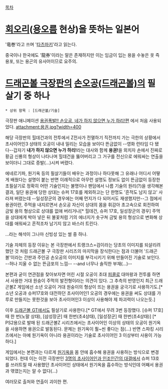 [[목차]]
= [[회오리]]([[용오름]] 현상)을 뜻하는 일본어 =
'竜巻'라고 쓰며 '[[타츠마키]]'라고 읽는다.

중국이나 한국에도 '龍券'이라는 말은 존재하지만 이는 임금이 입는 용을 수놓은 옷 즉 용포, 또는 용곤의 유사어이므로 요주의.

= [[드래곤볼 극장판]]의 [[손오공(드래곤볼)]]의 필살기 중 하나 =
 * 상위 항목 : [드래곤볼/기술]

극장판 애니메이션 [[용권폭발!! 손오공, 네가 하지 않으면 누가 하리!]]편 에서 처음 사용되었다.
attachment:용권.jpg?width=400

해당 극장판의 힐데건과의 전투에서 Z전사가 전멸하기 직전까지 가는 극한의 상황에서 초사이어인3 상태의 오공이 내내 밀리는 모습을 보이다 뜬금없이 --영화 런타임 다 됐다--갑자기 '''내가 하지 않으면 누가 하리!'''라는 대사와 함께 '''용권!'''을 외치자 손에서 진짜로 황금 신룡의 형상이 나타나며 힐데건을 뚫어버리고 그 거구를 전신으로 에워싸는 연출을 보이더니 그대로 증발(...)시켜 버렸다.

에네르기파, 원기옥 등의 필살기들이 배우는 과정이나 하다못해 그 유래나 어디서 어떻게 배웠다는 설명이 붙는 반면 이례적으로 아무런 설명도 정보도 없이 뜬금없이 등장한 초필살기로 정확히 어떤 기술인지는 불명이나 팬덤에서 나름 기술의 원리(?)을 생각해본 결과, 일단 용권에 당한 상대는 슈퍼 17호를 제외하고는 단 한명도 '흔적도 남지 않고' 사라져 버렸는데 --일성장군의 경우에는 어째 먼지가 다 되어서도 재생했지만--그 점에서 용권이란, 주먹을 내지르면서 손오공 자신이 상대의 몸을 휘감아 초고속으로 회전하여 금빛 용의 형상으로 상대를 없애 버리거나[* 힐데건, 슈퍼 17호, 일성장군의 경우] 주먹을 상대에게 박아 넣은 뒤 불꽃처럼 기의 에너지가 솟구쳐 금빛 용의 형상으로 변화해 상대를 애워싸고 흔적조차 남기지 않고 바스러 트린다.

...라는 해석이 그나마 신빙성 있는 썰 중 하나.

기술 자체의 등장 이유는 본 극장판에서 트랭크스=검이라는 당초의 이미지를 되살리려 했던 것 처럼 드래곤볼 구 극장판 시리즈의 마지막을 장식한다는 점과 더불어 '드래곤볼'이라는 간판과 주인공 손오공의 이미지를 부각시키기 위해 만들어진 기술로 보인다. --허나 지울 수 없는 뜬금포의 느낌-- --and 너무나 솔직한 부재(...)--

본편과 굳이 연관점을 찾아보자면 어린 시절 오공이 초대 [[피콜로]] 대마왕과 전투를 하면서 사용한 거대 원숭이 주먹의 발전형이라는 의견이 있다. 그 추측의 반영인지 최근 드래곤볼Z 게임에선 소년 오공이 거대 원숭이의 형상이 뜨는 용권을 궁극기로 사용하기도.[* 소년 오공과 슈퍼17호와 대전하던 초사이어인1 오공의 경우에는 용권을 써도 상대를 가루로 만들지는 못한것을 보아 초사이어인3 이상이 사용해야 제 파괴력이 나오는듯.]

이후 [[드래곤볼 GT]]에서도 필살기로 사용한다.[* GT에서 무려 3번 등장했다. [슈퍼 17호] 때 한 번(노말 상태), [삼성장군] 때 한번(초4상태), [일성장군] 때 한번(초4상태)] [* PS2용으로 발매 된 드래곤볼Z 시리즈에서는 초사이어인 이상의 상태의 오공이 원기옥을 사용하면 용권으로 발동된다. 문제는 원기옥이 훨~씬 좋다는 점(...) 반면 스파킹 시리즈에서는 아예 원기옥이 아니라 용권이라는 기술로 초사이어인 3 이상부터 사용이 가능하다.]

게임에서는 본편과는 다르게 [[원기옥]]을 몸 안에 흡수해 용권을 사용하는 방식으로 변경 되었다. 헌데 이는 이전 극장판인 [[3명의 초사이어인과 인조인간의 대결]]에서 슈퍼 13호를 쓰러트릴 때 사용했던 초사이어인 상태에서 원기옥을 흡수하는 방식인데 어째서 용권과 엮였는지는 알 수 없다(...)

여러모로 출처와 연출이 괴이한 편.
